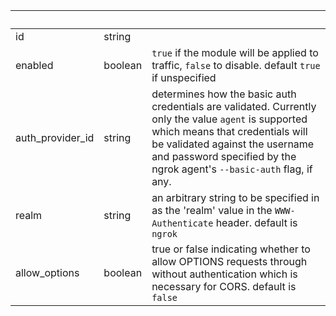
| &nbsp;           | &nbsp;  | &nbsp;                                                                                                                                                                                                                                              |
| ---------------- | ------- | --------------------------------------------------------------------------------------------------------------------------------------------------------------------------------------------------------------------------------------------------- |
| id               | string  |                                                                                                                                                                                                                                                     |
| enabled          | boolean | `true` if the module will be applied to traffic, `false` to disable. default `true` if unspecified                                                                                                                                                  |
| auth_provider_id | string  | determines how the basic auth credentials are validated. Currently only the value `agent` is supported which means that credentials will be validated against the username and password specified by the ngrok agent's `--basic-auth` flag, if any. |
| realm            | string  | an arbitrary string to be specified in as the 'realm' value in the `WWW-Authenticate` header. default is `ngrok`                                                                                                                                    |
| allow_options    | boolean | true or false indicating whether to allow OPTIONS requests through without authentication which is necessary for CORS. default is `false`                                                                                                           |
